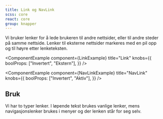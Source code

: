 ```yaml
---
title: Link og NavLink
scss: core
react: core
group: knapper
---
```



<Ingress>
    Vi bruker lenker for å lede brukeren til andre nettsider, eller til andre steder på samme nettside. Lenker til
    eksterne nettsider markeres med en pil opp og til høyre etter lenketeksten.
</Ingress>

<ComponentExample
    component={LinkExample}
    title="Link"
    knobs={{
        boolProps: ["Invertert", "Ekstern"],
    }}
/>

<ComponentExample
    component={NavLinkExample}
    title="NavLink"
    knobs={{
        boolProps: ["Invertert", "Aktiv"],
    }}
/>

## Bruk

Vi har to typer lenker. I løpende tekst brukes vanlige lenker, mens navigasjons&shy;lenker brukes i menyer og der lenken står for seg selv.

<DoDontExample
    image="/assets/documentation/link/link-tekst.svg"
    type="do"
    description="Bruk vanlige lenker i løpende tekst, og marker eksterne lenker."
/>
<DoDontExample
    image="/assets/documentation/link/navlink-tekst-feil.svg"
    type="dont"
    description="Ikke bruk navigasjonslenker i løpende tekst, heller ikke for eksterne lenker."
/>
<DoDontExample
    image="/assets/documentation/link/navlink-meny.svg"
    type="do"
    description="Bruk navigasjonslenker når du skal lage en meny."
/>
<DoDontExample
    image="/assets/documentation/link/navlink-alene.svg"
    type="do"
    description="Bruk en navigasjonslenke hvis lenken skal stå for seg selv."
/>
